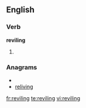 ==English==

===Verb===
'''reviling'''

# {{present participle of|revile}}

===Anagrams===
* {{alphagram|egiilnrv}}
* [[reliving#English|reliving]]

[[fr:reviling]]
[[te:reviling]]
[[vi:reviling]]